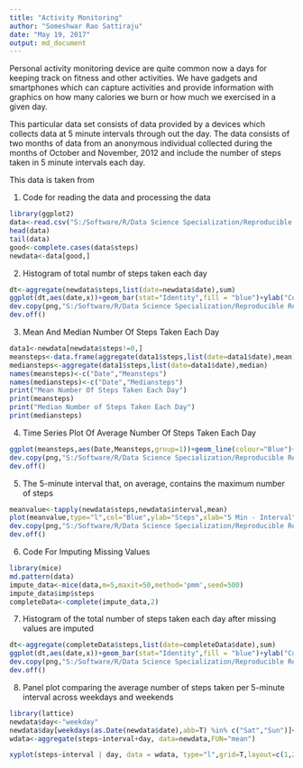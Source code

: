 ---
title: "Activity Monitoring"
author: "Someshwar Rao Sattiraju"
date: "May 19, 2017"
output: md_document
---

Personal activity monitoring device are quite common now a days for keeping track on fitness and other activities. We have gadgets and smartphones which can capture activities and provide information with graphics on how many calories we burn or how much we exercised in a given day. 

This particular data set consists of data provided by a devices which collects data at 5 minute intervals through out the day. The data consists of two months of data from an anonymous individual collected during the months of October and November, 2012 and include the number of steps taken in 5 minute intervals each day.

This data is taken from 

1. Code for reading the data and processing the data
```{R Data Ready, echo = TRUE}
library(ggplot2)
data<-read.csv("S:/Software/R/Data Science Specialization/Reproducible Research/Week2/activity.csv")
head(data)
tail(data)
good<-complete.cases(data$steps)
newdata<-data[good,]
```


2. Histogram of total numbr of steps taken each day
```{R Histogram Total Steps Taken, echo=TRUE}
dt<-aggregate(newdata$steps,list(date=newdata$date),sum)
ggplot(dt,aes(date,x))+geom_bar(stat="Identity",fill = "blue")+ylab("Count")+xlab("Date")+ggtitle("Histogram of Total Number Of Steps Taken Each Day")+theme(axis.text.x=element_text(angle=90, hjust=1))
dev.copy(png,"S:/Software/R/Data Science Specialization/Reproducible Research/Week2/hist1.png")
dev.off()


```

3. Mean And Median Number Of Steps Taken Each Day
```{R Mean And Median Steps Take Each Day, echo = TRUE }
data1<-newdata[newdata$steps!=0,]
meansteps<-data.frame(aggregate(data1$steps,list(date=data1$date),mean))
mediansteps<-aggregate(data1$steps,list(date=data1$date),median)
names(meansteps)<-c("Date","Meansteps")
names(mediansteps)<-c("Date","Mediansteps")
print("Mean Number Of Steps Taken Each Day")
print(meansteps)
print("Median Number of Steps Taken Each Day")
print(mediansteps)
```

4. Time Series Plot Of Average Number Of Steps Taken Each Day
```{R Time Series Plot, echo = TRUE}

ggplot(meansteps,aes(Date,Meansteps,group=1))+geom_line(colour="Blue")+ylab("Steps")+xlab("Date")+ggtitle("Time Series Plot Of Mean Steps Taken Each Day")+theme(axis.text.x=element_text(angle=90, hjust=1))
dev.copy(png,"S:/Software/R/Data Science Specialization/Reproducible Research/Week2/timeseries.png")
dev.off()
```

5. The 5-minute interval that, on average, contains the maximum number of steps
```{R 5 Min Interval Where Maximum Steps are Taken, echo = TRUE}
meanvalue<-tapply(newdata$steps,newdata$interval,mean)
plot(meanvalue,type="l",col="Blue",ylab="Steps",xlab="5 Min - Interval", main= " Plot Of Maximum Steps Taken At 5 Min Interval On Average ")
dev.copy(png,"S:/Software/R/Data Science Specialization/Reproducible Research/Week2/tsfive.png")
dev.off()
```

6. Code For Imputing Missing Values
```{R Code For Missing Values, echo=TRUE}
library(mice)
md.pattern(data)
impute_data<-mice(data,m=5,maxit=50,method='pmm',seed=500)
impute_data$imp$steps
completeData<-complete(impute_data,2)
```

7. Histogram of the total number of steps taken each day after missing values are imputed
```{R Code For Histogram,echo=TRUE}
dt<-aggregate(completeData$steps,list(date=completeData$date),sum)
ggplot(dt,aes(date,x))+geom_bar(stat="Identity",fill = "blue")+ylab("Count")+xlab("Date")+ggtitle("Histogram of Total Number Of Steps Taken Each Day")+theme(axis.text.x=element_text(angle=90, hjust=1))
dev.copy(png,"S:/Software/R/Data Science Specialization/Reproducible Research/Week2/weekendvsweekday.png")
dev.off()
```

8. Panel plot comparing the average number of steps taken per 5-minute interval across weekdays and weekends
```{R Avg Number of steps taken per 5-minute interval across weekdays and weekends,echo=TRUE}
library(lattice)
newdata$day<-"weekday"
newdata$day[weekdays(as.Date(newdata$date),abb=T) %in% c("Sat","Sun")]<-"weekend"
wdata<-aggregate(steps~interval+day, data=newdata,FUN="mean")

xyplot(steps~interval | day, data = wdata, type="l",grid=T,layout=c(1,2), col="Blue",ylab="Number of Steps",xlab="5 Min - Interval", main= " Average 5 Min Activity Intervals For Weeday Vs Weekend")
```

